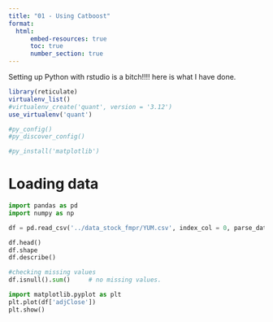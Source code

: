 ```yaml
---
title: "01 - Using Catboost"
format: 
  html: 
      embed-resources: true
      toc: true
      number_section: true
---
```


Setting up Python with rstudio is a bitch!!!! here is what I have done. 

```r
library(reticulate)
virtualenv_list()
#virtualenv_create('quant', version = '3.12')
use_virtualenv('quant')

#py_config()
#py_discover_config()

#py_install('matplotlib')
```

# Loading data 

```python
import pandas as pd
import numpy as np

df = pd.read_csv('../data_stock_fmpr/YUM.csv', index_col = 0, parse_dates = True)

df.head()
df.shape
df.describe()

#checking missing values
df.isnull().sum()     # no missing values. 


```

```python
import matplotlib.pyplot as plt
plt.plot(df['adjClose'])
plt.show()


```

